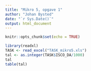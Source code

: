 ```yaml
---
title: "Mikro 5, opgave 1"
author: "Johan Bysted"
date: "`r Sys.Date()`"
output: html_document
---
```


```r
knitr::opts_chunk$set(echo = TRUE)
```

```r
library(readxl)
TASK <- read_excel("TASK_mikro5.xls")
tal <- as.integer(TASK$ISCO_DA/1000)
tal
table(tal)
```



